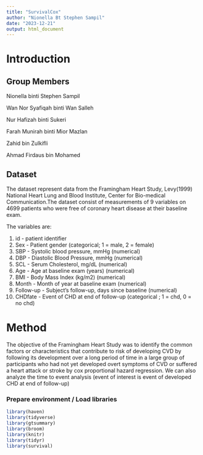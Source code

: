 ```yaml
---
title: "SurvivalCox"
author: "Nionella Bt Stephen Sampil"
date: "2023-12-21"
output: html_document
---
```


# Introduction

## Group Members

Nionella binti Stephen Sampil

Wan Nor Syafiqah binti Wan Salleh

Nur Hafizah binti Sukeri

Farah Munirah binti Mior Mazlan

Zahid bin Zulkifli

Ahmad Firdaus bin Mohamed

## Dataset

The dataset represent data from the Framingham Heart Study, Levy(1999) National Heart Lung and Blood Institute, Center for Bio-medical Communication.The dataset consist of measurements of 9 variables on 4699 patients who were free of coronary heart disease at their baseline exam. 

The variables are:

1. id - patient identifier 
2. Sex - Patient gender (categorical; 1 = male, 2 = female)
3. SBP - Systolic blood pressure, mmHg (numerical)
4. DBP - Diastolic Blood Pressure, mmHg (numerical)
5. SCL - Serum Cholesterol, mg/dL (numerical)
6. Age - Age at baseline exam (years) (numerical)
7. BMI - Body Mass Index (kg/m2) (numerical)
8. Month - Month of year at baseline exam (numerical)
9. Follow-up - Subject's follow-up, days since baseline (numerical)
10. CHDfate - Event of CHD at end of follow-up (categorical ; 1 = chd, 0 = no chd)

# Method

The objective of the Framingham Heart Study was to identify the common factors or characteristics that contribute to risk of developing CVD by following its development over a long period of time in a large group of participants who had not yet developed overt symptoms of CVD or suffered a heart attack or stroke by cox proportional hazard regression. We can also analyze the time to event analysis (event of interest is event of developed CHD at end of follow-up)


### Prepare environment / Load libraries

```r
library(haven)
library(tidyverse)
library(gtsummary)
library(broom)
library(knitr)
library(tidyr)
library(survival)
```











